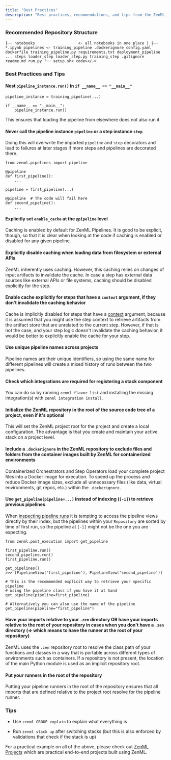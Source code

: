 ```yaml
---
title: "Best Practices"
description: "Best practices, recommendations, and tips from the ZenML team"
---
```


### Recommended Repository Structure

```
├── notebooks                   <- all notebooks in one place │ ├── *.ipynb pipelines <- training_pipeline .dockerignore config.yaml dockerfile training_pipeline.py requirements.txt deployment_pipeline ... steps loader_step loader_step.py training_step .gitignore readme.md run.py └── setup.sh< code></->
```

### Best Practices and Tips

#### Nest `pipeline_instance.run()` in `if __name__ == "__main__"`

```
pipeline_instance = training_pipeline(...)

if __name__ == "__main__":
    pipeline_instance.run()
```

This ensures that loading the pipeline from elsewhere does not also run it.

#### Never call the pipeline instance `pipeline` or a step instance `step`

Doing this will overwrite the imported `pipeline` and `step` decorators and lead to failures at later stages if more steps and pipelines are decorated there.

```
from zenml.pipelines import pipeline

@pipeline
def first_pipeline():
    ...

pipeline = first_pipeline(...)

@pipeline  # The code will fail here
def second_pipeline():
    ...
```

#### Explicitly set `enable_cache` at the `@pipeline` level

Caching is enabled by default for ZenML Pipelines. It is good to be explicit, though, so that it is clear when looking at the code if caching is enabled or disabled for any given pipeline.

#### Explicitly disable caching when loading data from filesystem or external APIs

ZenML inherently uses caching. However, this caching relies on changes of input artifacts to invalidate the cache. In case a step has external data sources like external APIs or file systems, caching should be disabled explicitly for the step.

#### Enable cache explicitly for steps that have a `context` argument, if they don't invalidate the caching behavior

Cache is implicitly disabled for steps that have a [context](/advanced-guide/pipelines/step-metadata) argument, because it is assumed that you might use the step context to retrieve artifacts from the artifact store that are unrelated to the current step. However, if that is not the case, and your step logic doesn't invalidate the caching behavior, it would be better to explicitly enable the cache for your step.

#### Use unique pipeline names across projects

Pipeline names are their unique identifiers, so using the same name for different pipelines will create a mixed history of runs between the two pipelines.

#### Check which integrations are required for registering a stack component

You can do so by running `zenml flavor list` and installing the missing integration(s) with `zenml integration install`.

#### Initialize the ZenML repository in the root of the source code tree of a project, even if it's optional

This will set the ZenML project root for the project and create a local configuration. The advantage is that you create and maintain your active stack on a project level.

#### Include a `.dockerignore` in the ZenML repository to exclude files and folders from the container images built by ZenML for containerized environments

Containerized Orchestrators and Step Operators load your complete project files into a Docker image for execution. To speed up the process and reduce Docker image sizes, exclude all unnecessary files (like data, virtual environments, git repos, etc.) within the `.dockerignore`.

#### Use `get_pipeline(pipeline=...)` instead of indexing (`[-1]`) to retrieve previous pipelines

When [inspecting pipeline runs](/starter-guide/pipelines) it is tempting to access the pipeline views directly by their index, but the pipelines within your `Repository` are sorted by time of first run, so the pipeline at `[-1]` might not be the one you are expecting.

```
from zenml.post_execution import get_pipeline

first_pipeline.run()
second_pipeline.run()
first_pipeline.run()

get_pipelines()
>>> [PipelineView('first_pipeline'), PipelineView('second_pipeline')]

# This is the recommended explicit way to retrieve your specific pipeline 
# using the pipeline class if you have it at hand
get_pipeline(pipeline=first_pipeline)

# Alternatively you can also use the name of the pipeline
get_pipeline(pipeline="first_pipeline")
```

#### Have your imports relative to your `.zen` directory OR have your imports relative to the root of your repository in cases when you don't have a `.zen` directory (=> which means to have the runner at the root of your repository)

ZenML uses the `.zen` repository root to resolve the class path of your functions and classes in a way that is portable across different types of environments such as containers. If a repository is not present, the location of the main Python module is used as an implicit repository root.

#### Put your runners in the root of the repository

Putting your pipeline runners in the root of the repository ensures that all imports that are defined relative to the project root resolve for the pipeline runner.

### Tips

* Use `zenml GROUP explain` to explain what everything is

* Run `zenml stack up` after switching stacks (but this is also enforced by validations that check if the stack is up)

For a practical example on all of the above, please check out [ZenML Projects](https://github.com/zenml-io/zenml-projects) which are practical end-to-end projects built using ZenML.